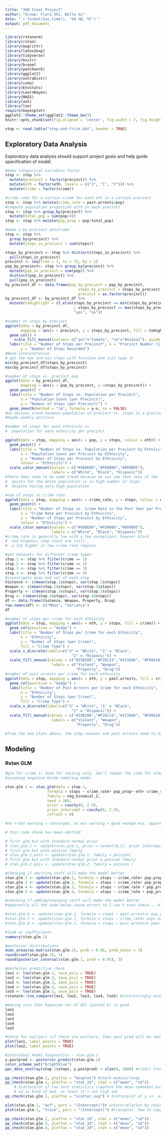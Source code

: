 ```yaml
---
title: "360 Final Project"
author: "Group: Flora Shi, Belle Xu"
date: "`r format(Sys.time(), '%d %B, %Y')`"
output: pdf_document
---
```


```r
library(rstanarm)
library(rstan)
library(magrittr)
library(latex2exp)
library(tidyverse)
library(knitr)
library(broom)
library(patchwork)
library(ggplot2)
library(extraDistr)
library(coda)
library(EnvStats)
library(LearnBayes)
library(MASS)
library(ash)
library(loo)
require(bayesplot)
ggplot2::theme_set(ggplot2::theme_bw())
knitr::opts_chunk$set(fig.aligned = 'center', fig.width = 7, fig.height = 4)
```

```r
stop <- read.table("stop-and-frisk.dat", header = TRUE)
```


## Exploratory Data Analysis 

Exploratory data analysis should support project goals and help guide specification of model.
```r
#make categorical variables factor
stop <- stop %>%
  mutate(precinct = factor(precinct)) %>%
  mutate(eth = factor(eth, levels = c("3", "1", "2"))) %>%
  mutate(crime = factor(crime))

#crime rate for a certain crime for each eth in a certain precinct
stop <- stop %>% mutate(crime_rate = past.arrests/pop)
#compute population proportion with in each precinct
stop <- stop %>% group_by(precinct) %>%
  mutate(total_pop = sum(pop/4))
stop <- stop %>% mutate(pop_prop = pop/total_pop)
```


```r
#make a by-precinct dataframe
stop <- stop %>%
  group_by(precinct) %>%
  mutate(stops_in_precinct = sum(stops))

stops_by_precinct <- stop %>% distinct(stops_in_precinct) %>%
  pull(stops_in_precinct)
precinct <- seq(from = 1, to = 75, by = 1)
pop_by_precinct<- stop %>% group_by(precinct) %>%
  mutate(pop_in_precinct = sum(pop)) %>% 
  distinct(pop_in_precinct) %>%
  pull(pop_in_precinct)
by_precinct_df <- data.frame(pop_by_precinct = pop_by_precinct, 
                                 stops_by_precinct = stops_by_precinct, 
                                 precinct = as.factor(precinct))
by_precinct_df <- by_precinct_df %>%
  mutate(toHighlight = if_else(stops_by_precinct == min(stops_by_precinct)
                               | stops_by_precinct == max(stops_by_precinct),
                               "yes", "no"))
```




```r
#number of stops by precinct
ggplot(data = by_precinct_df,
       mapping = aes(x = precinct, y = stops_by_precinct, fill = toHighlight)) +
  geom_col() +
    scale_fill_manual(values= c("yes"="tomato", "no"="#a1a1a1"), guide = FALSE)+
  labs(title = "Number of Stops per Precinct", x = "Precinct Number (1 to 75)",
       y = "Number of Stops Recorded")
#Need interpretation
# get the max and min stops with function and just type it 
min(by_precinct_df$stops_by_precinct)
max(by_precinct_df$stops_by_precinct)
```
```r
#number of stops vs. precinct pop
ggplot(data = by_precinct_df,
       mapping = aes(x = pop_by_precinct, y =stops_by_precinct)) + 
  geom_point() + 
  labs(title = "Number of Stops vs. Population per Precinct", 
       x = "Population Count (per Precinct)", 
       y = "Number of Stops (per Precinct)") +
  geom_smooth(method = "lm", formula = y~x, se = FALSE)
#no obvious trend between population in precinct vs. stops in a precinct
#maybe weakly positive
```

```r
#number of stops for each ethnicity vs. 
#  population for each ethnicity per precinct

ggplot(data = stop, mapping = aes(x = pop, y = stops, colour = eth)) +
  geom_point() +
  labs(title = "Number of Stops vs. Population per Precinct by Ethnicity",
       x = "Population Count per Precinct by Ethnicity",
       y = "Number of Stops per Precinct by Ethnicity", 
       colour = "Ethnicity") + 
  scale_color_manual(values = c("#9EBE00","#FD0006","#009B95"),
                     labels = c("White", "Black", "Hispanic"))
#There does seem to be some trend because we can see that none of the 
#  points for the white population is in high number of stops 
#  despite having very high population
```

```r
#num of stops vs crime rate
ggplot(data = stop, mapping = aes(x = crime_rate, y = stops, colour = eth)) + 
  geom_point() + 
  labs(title = "Number of Stops vs. Crime Rate in the Past Year per Precinct by Ethnicity",
       x = "Crime Rate per Precinct by Ethnicity",
       y = "Number of Stops per Precinct by Ethnicity", 
       colour = "Ethnicity") + 
  scale_color_manual(values = c("#9EBE00","#FD0006","#009B95"),
                     labels = c("White", "Black", "Hispanic"))
#crime rate is generally low with a few exceptions; however black 
#  and hispanic stop count are still
#  a lot higher in low crime rate regions
```

```r
#get datasets for different crime types 
stop.1 <- stop %>% filter(crime == 1)
stop.2 <- stop %>% filter(crime == 2)
stop.3 <- stop %>% filter(crime == 3) 
stop.4 <- stop %>% filter(crime == 4)
#investigate mean and var of each stop 
Violence <- c(mean(stop.1$stops), var(stop.1$stops))
Weapon <- c(mean(stop.2$stops), var(stop.2$stops))
Property <- c(mean(stop.3$stops), var(stop.3$stops))
Drug <- c(mean(stop.4$stops), var(stop.4$stops))
df <- data.frame(Violence, Weapon, Property, Drug)
row.names(df) <- c("Mean", "Variance")
df
```

```r
#number of stops per crime for each ethnicity
ggplot(data = stop, mapping = aes(x = eth, y = stops, fill = crime)) +
  geom_col(position = "dodge") + 
  labs(title = "Number of Stops per Crime for each Ethnicity", 
       x = "Ethnicity", 
       y = "Number of Stops (per Crime)",
       fill = "Crime Type") + 
  scale_x_discrete(labels=c("3" = "White", "1" = "Black",
                              "2" = "Hispanic")) +
  scale_fill_manual(values = c("#25B388","#F26C24","#1C5DA6", "#F09A18"),
                     labels = c("Violent", "Weapon",
                                "Property", "Drug"))
#number of past arrests per crime for each ethnicity
ggplot(data = stop, mapping = aes(x = eth, y = past.arrests, fill = crime)) +
  geom_col(position = "dodge") + 
  labs(title = "Number of Past Arrests per Crime for each Ethnicity", 
       x = "Ethnicity", 
       y = "Number of Stops (per Crime)",
       fill = "Crime Type") + 
  scale_x_discrete(labels=c("3" = "White", "1" = "Black",
                              "2" = "Hispanic")) +
  scale_fill_manual(values = c("#25B388","#F26C24","#1C5DA6", "#F09A18"),
                     labels = c("Violent", "Weapon",
                                "Property", "Drug"))

#from the two plots above, the stop reasons and past arrests seem to have no relation
```

## Modeling 

### Rstan GLM


```r
#glm for crime 1; done for testing only. don't repeat the code for other crimes yet. 
#assuming negative binom sampling model

stan.glm.1 <- stan_glm(data = stop.1,
                   formula = stops ~ crime_rate+ pop_prop+ eth+ crime_rate:eth+ pop_prop:eth + crime_rate:pop_prop,
                   family = neg_binomial_2,
                   seed = 360, 
                   prior = cauchy(0, 2.5), 
                   prior_intercept = cauchy(0, 2.5),
                   refresh = 0)

#no r-hat warning = converged. no ess warning = good enough ess. apparently divergent transitions can be ignored 
```



```r
# this code chunk has been omitted 

# first glm but with standard normal prior 
# stan.glm.2 <- update(stan.glm.1, prior = normal(0,1), prior_intercept = normal(0,1))
# first glm but with poisson family 
# stan.glm.1.pois <- update(stan.glm.1, family = poisson)
# first glm but with standard normal prior & poisson family 
# stan.glm.2.pois <- update(stan.glm.2, family = poisson )
```

```r
#checking if omitting stuff will make the model better
stan.glm.2 <- update(stan.glm.1, formula = stops ~ crime_rate+ pop_prop+ eth+ crime_rate:eth+ pop_prop:eth)
stan.glm.3 <- update(stan.glm.2, formula = stops ~ crime_rate+ pop_prop+ eth+ crime_rate:eth)
stan.glm.4 <- update(stan.glm.3, formula = stops ~ crime_rate + pop_prop + eth)
stan.glm.5 <- update(stan.glm.4, formula = stops ~ crime_rate + pop_prop)
```
```r
#checking if adding/changing stuff will make the model better
#apparently all the code below cause errors so I can't even check... Already tried with different prior and starting with different vars. 

#stan.glm.6 <- update(stan.glm.1, formula = stops ~ past.arrests+ pop_prop+ eth+ past.arrests:eth+ pop_prop:eth + past.arrests:pop_prop)
#stan.glm.7 <- update(stan.glm.1, formula = stops ~ crime_rate+ pop+ eth+ crime_rate:eth+ pop:eth +crime_rate:pop)
#stan.glm.8 <- update(stan.glm.1, formula = stops ~ past.arrests+ pop+ eth+ past.arrests:eth+ pop:eth + past.arrests:pop)
```

```r
#look at coefficients
summary(stan.glm.1)
```
```r
#posterior distributions
mcmc_areas(as.matrix(stan.glm.1), prob = 0.95, prob_outer = 1)
round(coef(stan.glm.1), 3)
round(posterior_interval(stan.glm.1, prob = 0.95), 3)
```

```r
#posterior predictive check 
loo1 <- loo(stan.glm.1, save_psis = TRUE)
loo2 <- loo(stan.glm.2, save_psis = TRUE)
loo3 <- loo(stan.glm.3, save_psis = TRUE)
loo4 <- loo(stan.glm.4, save_psis = TRUE)
loo5 <- loo(stan.glm.5, save_psis = TRUE)
rstanarm::loo_compare(loo1, loo2, loo3, loo4, loo5) #interestingly enough loo1 is actually the best. 
```
```r
#making sure that bayesian ver of AIC (pareto k) is good
loo1
loo2
loo3
loo4 
loo5
```

```r
#check for outliers (if there are outliers, then post pred will be sensative to 1 observation)
plot(loo1, label_points = TRUE)
plot(loo2, label_points = TRUE)
```

```r
#individual model diagnostics - stan.glm.1
y.postpred <- posterior_predict(stan.glm.1)
color_scheme_set("brightblue")
ppc_dens_overlay(stop.1$stops, y.postpred) + xlim(0, 1000) #xlim() truncates so that we focus on the part where x is less than 1000 
```


```r
pp_check(stan.glm.1, plotfun = "boxplot") #check median/range
pp_check(stan.glm.1, plotfun = "stat_2d", stat = c("mean", "sd"))  
    # Scatterplot of two test statistics (capture the mean somewhat but 
    # sd is kind of bad. at least it's not high sd)
pp_check(stan.glm.1, plotfun = "scatter_avg") # Scatterplot of y vs. average yrep (our model is good for predicting lower # of crimes)
```
```r
plot(stan.glm.1, "acf", pars = "(Intercept)")# autocorrelation by chain
plot(stan.glm.1, "trace", pars = "(Intercept)") #traceplot. how to separate by chain?
```

```r
pp_check(stan.glm.2, plotfun = "stat_2d", stat = c("mean", "sd"))
pp_check(stan.glm.3, plotfun = "stat_2d", stat = c("mean", "sd"))
pp_check(stan.glm.4, plotfun = "stat_2d", stat = c("mean", "sd"))
```
